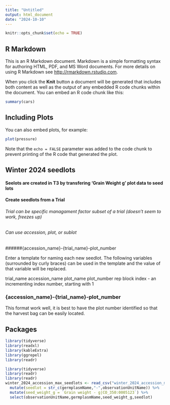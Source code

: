 ```yaml
---
title: "Untitled"
output: html_document
date: "2024-10-10"
---
```


```r
knitr::opts_chunk$set(echo = TRUE)
```

## R Markdown

This is an R Markdown document. Markdown is a simple formatting syntax for authoring HTML, PDF, and MS Word documents. For more details on using R Markdown see <http://rmarkdown.rstudio.com>.

When you click the **Knit** button a document will be generated that includes both content as well as the output of any embedded R code chunks within the document. You can embed an R code chunk like this:

```r
summary(cars)
```

## Including Plots

You can also embed plots, for example:

```r
plot(pressure)
```

Note that the `echo = FALSE` parameter was added to the code chunk to prevent printing of the R code that generated the plot.


## Winter 2024 seedlots
#### Seelots are created in T3 by transfering 'Grain Weight g' plot data to seed lots 
#### Create seedlots from a Trial
###### Trial can be specific managament factor subset of a trial (doesn't seem to work, freezes up)
###### Can use accession, plot, or sublot
######{accession_name}-{trial_name}-plot_number

Enter a template for naming each new seedlot. The following variables (surrounded by curly braces) can be used in the template and the value of that variable will be replaced.

trial_name
accession_name
plot_name
plot_number
rep
block
index - an incrementing index number, starting with 1

### {accession_name}-{trial_name}-plot_number
This format work well, it is best to have the plot number identified so that the harvest bag can be easily located.  

## Packages
```r
library(tidyverse)
library(readxl)
library(kableExtra)
library(ggrepel)
library(readr)

```


```r
library(tidyverse)
library(readr)
library(readr)
winter_2024_accession_max_seedlots <- read_csv("winter_2024_accession_max_seedlots.csv")%>% 
  mutate(seedlot = str_c(germplasmName,"-",observationUnitName)) %>%
  mutate(seed_weight_g = `Grain weight - g|CO_350:0005123`) %>% 
  select(observationUnitName,germplasmName,seed_weight_g,seedlot)




```








